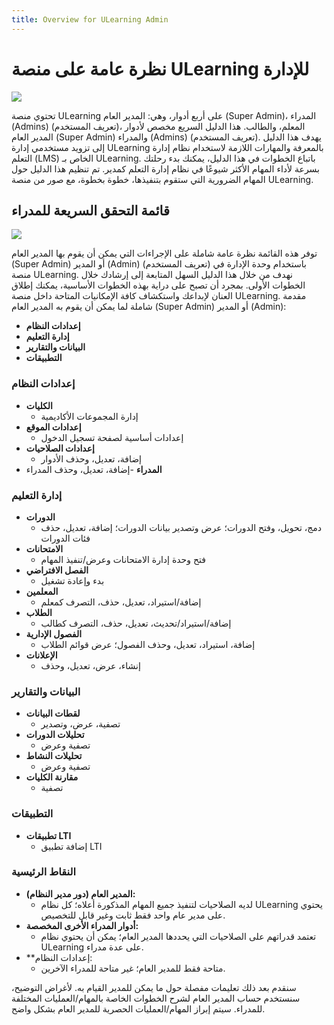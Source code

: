 --- 
title: Overview for ULearning Admin 
--- 


# نظرة عامة على منصة ULearning للإدارة

![](/img/ulearning/admin/overview01.png)

تحتوي منصة ULearning على أربع أدوار، وهي: المدير العام (Super Admin)، المدراء (Admins) (تعريف المستخدم)، المعلم، والطالب. هذا الدليل السريع مخصص لأدوار المدير العام (Super Admin) والمدراء (Admins) (تعريف المستخدم).
يهدف هذا الدليل إلى تزويد مستخدمي إدارة ULearning بالمعرفة والمهارات اللازمة لاستخدام نظام إدارة التعلم (LMS) الخاص بـ ULearning. باتباع الخطوات في هذا الدليل، يمكنك بدء رحلتك بسرعة لأداء المهام الأكثر شيوعًا في نظام إدارة التعلم كمدير.
تم تنظيم هذا الدليل حول المهام الضرورية التي ستقوم بتنفيذها، خطوة بخطوة، مع صور من منصة ULearning.

## قائمة التحقق السريعة للمدراء

![](/img/ulearning/admin/overview02.png)

توفر هذه القائمة نظرة عامة شاملة على الإجراءات التي يمكن أن يقوم بها المدير العام (Super Admin) أو المدير (Admin) (تعريف المستخدم) باستخدام وحدة الإدارة في منصة ULearning. نهدف من خلال هذا الدليل السهل المتابعة إلى إرشادك خلال الخطوات الأولى.
بمجرد أن تصبح على دراية بهذه الخطوات الأساسية، يمكنك إطلاق العنان لإبداعك واستكشاف كافة الإمكانيات المتاحة داخل منصة ULearning.
مقدمة شاملة لما يمكن أن يقوم به المدير العام (Super Admin) أو المدير (Admin):

-	**إعدادات النظام**
-	**إدارة التعليم**
-	**البيانات والتقارير**
-	**التطبيقات**
### إعدادات النظام
- **الكليات**
  -	إدارة المجموعات الأكاديمية
- **إعدادات الموقع**
  -	إعدادات أساسية لصفحة تسجيل الدخول
- **إعدادات الصلاحيات**
  -	إضافة، تعديل، وحذف الأدوار
- **المدراء**
  -إضافة، تعديل، وحذف المدراء
### إدارة التعليم
- **الدورات**
  -	دمج، تحويل، وفتح الدورات؛ عرض وتصدير بيانات الدورات؛ إضافة، تعديل، حذف فئات الدورات
- **الامتحانات**
  -	فتح وحدة إدارة الامتحانات وعرض/تنفيذ المهام
- **الفصل الافتراضي**
  -	بدء وإعادة تشغيل
- **المعلمين**
  -	إضافة/استيراد، تعديل، حذف، التصرف كمعلم
- **الطلاب**
  -	إضافة/استيراد/تحديث، تعديل، حذف، التصرف كطالب
- **الفصول الإدارية**
  -	إضافة، استيراد، تعديل، وحذف الفصول؛ عرض قوائم الطلاب
- **الإعلانات**
  -	إنشاء، عرض، تعديل، وحذف

### البيانات والتقارير
- **لقطات البيانات**
  -	تصفية، عرض، وتصدير
- **تحليلات الدورات**
  -	تصفية وعرض
- **تحليلات النشاط**
  -	تصفية وعرض
- **مقارنة الكليات**
  -	تصفية

### التطبيقات
- **تطبيقات LTI**
  -	إضافة تطبيق LTI

### النقاط الرئيسية

- **المدير العام (دور مدير النظام):**
  - لديه الصلاحيات لتنفيذ جميع المهام المذكورة أعلاه؛ كل نظام ULearning يحتوي على مدير عام واحد فقط ثابت وغير قابل للتخصيص.
- **أدوار المدراء الأخرى المخصصة:**
  - تعتمد قدراتهم على الصلاحيات التي يحددها المدير العام؛ يمكن أن يحتوي نظام ULearning على عدة مدراء.
- **إعدادات النظام:
  - متاحة فقط للمدير العام؛ غير متاحة للمدراء الآخرين.

سنقدم بعد ذلك تعليمات مفصلة حول ما يمكن للمدير القيام به. لأغراض التوضيح، سنستخدم حساب المدير العام لشرح الخطوات الخاصة بالمهام/العمليات المختلفة للمدراء. سيتم إبراز المهام/العمليات الحصرية للمدير العام بشكل واضح.
